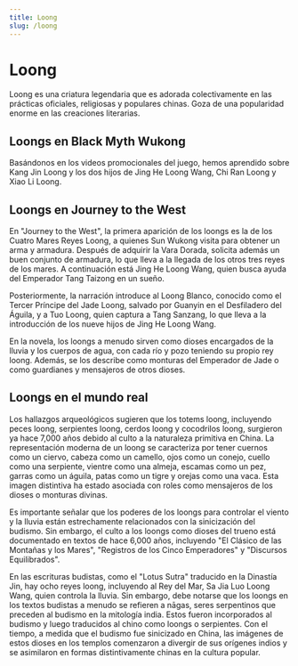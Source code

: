 ```yaml
---
title: Loong
slug: /loong
---
```


# Loong

Loong es una criatura legendaria que es adorada colectivamente en las prácticas oficiales, religiosas y populares chinas. Goza de una popularidad enorme en las creaciones literarias.

## Loongs en Black Myth Wukong

Basándonos en los videos promocionales del juego, hemos aprendido sobre Kang Jin Loong y los dos hijos de Jing He Loong Wang, Chi Ran Loong y Xiao Li Loong.

## Loongs en Journey to the West

En "Journey to the West", la primera aparición de los loongs es la de los Cuatro Mares Reyes Loong, a quienes Sun Wukong visita para obtener un arma y armadura. Después de adquirir la Vara Dorada, solicita además un buen conjunto de armadura, lo que lleva a la llegada de los otros tres reyes de los mares. A continuación está Jing He Loong Wang, quien busca ayuda del Emperador Tang Taizong en un sueño.

Posteriormente, la narración introduce al Loong Blanco, conocido como el Tercer Príncipe del Jade Loong, salvado por Guanyin en el Desfiladero del Águila, y a Tuo Loong, quien captura a Tang Sanzang, lo que lleva a la introducción de los nueve hijos de Jing He Loong Wang.

En la novela, los loongs a menudo sirven como dioses encargados de la lluvia y los cuerpos de agua, con cada río y pozo teniendo su propio rey loong. Además, se los describe como monturas del Emperador de Jade o como guardianes y mensajeros de otros dioses.

## Loongs en el mundo real

Los hallazgos arqueológicos sugieren que los totems loong, incluyendo peces loong, serpientes loong, cerdos loong y cocodrilos loong, surgieron ya hace 7,000 años debido al culto a la naturaleza primitiva en China. La representación moderna de un loong se caracteriza por tener cuernos como un ciervo, cabeza como un camello, ojos como un conejo, cuello como una serpiente, vientre como una almeja, escamas como un pez, garras como un águila, patas como un tigre y orejas como una vaca. Esta imagen distintiva ha estado asociada con roles como mensajeros de los dioses o monturas divinas.

Es importante señalar que los poderes de los loongs para controlar el viento y la lluvia están estrechamente relacionados con la sinicización del budismo. Sin embargo, el culto a los loongs como dioses del trueno está documentado en textos de hace 6,000 años, incluyendo "El Clásico de las Montañas y los Mares", "Registros de los Cinco Emperadores" y "Discursos Equilibrados".

En las escrituras budistas, como el "Lotus Sutra" traducido en la Dinastía Jin, hay ocho reyes loong, incluyendo al Rey del Mar, Sa Jia Luo Loong Wang, quien controla la lluvia. Sin embargo, debe notarse que los loongs en los textos budistas a menudo se refieren a nāgas, seres serpentinos que preceden al budismo en la mitología india. Estos fueron incorporados al budismo y luego traducidos al chino como loongs o serpientes. Con el tiempo, a medida que el budismo fue sinicizado en China, las imágenes de estos dioses en los templos comenzaron a divergir de sus orígenes indios y se asimilaron en formas distintivamente chinas en la cultura popular.